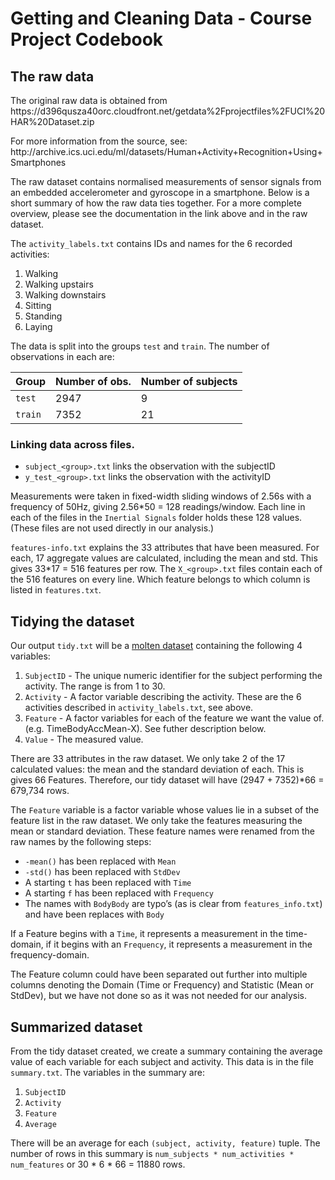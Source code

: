 # Getting and Cleaning Data - Course Project Codebook

The raw data
-----------
The original raw data is obtained from https://d396qusza40orc.cloudfront.net/getdata%2Fprojectfiles%2FUCI%20HAR%20Dataset.zip

For more information from the source, see: http://archive.ics.uci.edu/ml/datasets/Human+Activity+Recognition+Using+Smartphones

The raw dataset contains normalised measurements of sensor signals from an
embedded accelerometer and gyroscope in a smartphone. Below is a short summary of
how the raw data ties together. For a more complete overview, please see the
documentation in the link above and in the raw dataset.

The `activity_labels.txt` contains IDs and names for the 6 recorded activities:

1. Walking
2. Walking upstairs
3. Walking downstairs
4. Sitting
5. Standing
5. Laying

The data is split into the groups `test` and `train`. The number of observations in each are:

Group  | Number of obs. | Number of subjects
-------|----------------|-------------------
`test` | 2947           | 9
`train`| 7352           | 21


### Linking data across files.

- `subject_<group>.txt` links the observation with the subjectID
- `y_test_<group>.txt` links the observation with the activityID

Measurements were taken in fixed-width sliding windows of 2.56s with a frequency
of 50Hz, giving 2.56*50 = 128 readings/window. Each line in each of the files in
the `Inertial Signals` folder holds these 128 values. (These files are not used
directly in our analysis.)

`features-info.txt` explains the 33 attributes that have been measured. For each,
17 aggregate values are calculated, including the mean and std. This gives
33*17 = 516 features per row. The `X_<group>.txt` files contain each of the 516
features on every line. Which feature belongs to which column is listed in
`features.txt`.

Tidying the dataset
-------------------------
Our output `tidy.txt` will be a [molten dataset](http://vita.had.co.nz/papers/tidy-data.pdf)
containing the following 4 variables:

1. `SubjectID` - The unique numeric identifier for the subject performing the activity.
                The range is from 1 to 30.
2. `Activity` - A factor variable describing the activity. These are the 6
                activities described in `activity_labels.txt`, see above.
3. `Feature` - A factor variables for each of the feature we want the value of.
               (e.g. TimeBodyAccMean-X). See futher description below.
4. `Value` - The measured value.

There are 33 attributes in the raw dataset. We only take 2 of the 17 calculated
values: the mean and the standard deviation of each. This is gives 66 Features.
Therefore, our tidy dataset will have (2947 + 7352)*66 = 679,734 rows.

The `Feature` variable is a factor variable whose values lie in a subset of the
feature list in the raw dataset. We only take the features measuring the mean or
standard deviation. These feature names were renamed from the raw names by the
following steps:

- `-mean()` has been replaced with `Mean`
- `-std()` has been replaced with `StdDev`
- A starting `t` has been replaced with `Time`
- A starting `f` has been replaced with `Frequency`
- The names with `BodyBody` are typo's (as is clear from `features_info.txt`)
  and have been replaces with `Body`

If a Feature begins with a `Time`, it represents a measurement in the time-domain,
if it begins with an `Frequency`, it represents a measurement in the frequency-domain.

The Feature column could have been separated out further into multiple columns
denoting the Domain (Time or Frequency) and Statistic (Mean or StdDev), but we
have not done so as it was not needed for our analysis.

Summarized dataset
------------------
From the tidy dataset created, we create a summary containing the average value
of each variable for each subject and activity. This data is in the file
`summary.txt`. The variables in the summary are:

1. `SubjectID`
2. `Activity`
3. `Feature`
4. `Average`

There will be an average for each `(subject, activity, feature)` tuple. The
number of rows in this summary is `num_subjects * num_activities * num_features`
or 30 * 6 * 66 = 11880 rows.
